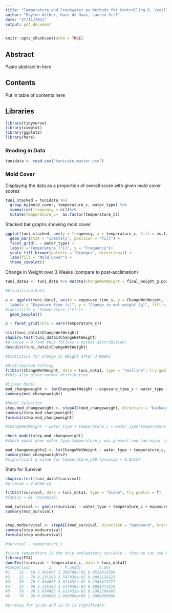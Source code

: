 ```yaml
---
title: "Temperature and Freshwater as Methods for Controlling D. Vexillum Biofouling"
author: "Payton Arthur, Haze de Haas, Lauren Gill"
date: "27/11/2021"
output: pdf_document
---
```


```r
knitr::opts_chunk$set(echo = TRUE)
```

## Abstract
Paste abstract in here

## Contents
Put in table of contents here

## Libraries

```r
library(tidyverse)
library(cowplot)
library(ggplot2)
library(here)
```

### Reading in Data

```r
tunidata <- read.csv("tunicate_master.csv")
```


### Mold Cover

Displaying the data as a proportion of overall score with given mold cover scores
```r
tuni_stacked = tunidata %>%
  group_by(mold_cover, temperature_c, water_type) %>%
  summarise(frequency = n())%>%
  mutate(temperature_c=  as.factor(temperature_c))
```

Stacked bar graphs showing mold cover
```r
ggplot(tuni_stacked, aes(y = frequency, x = temperature_c, fill = as.factor(mold_cover))) +
  geom_bar(stat = "identity", position = "fill") +
  facet_grid(. ~ water_type) +
  labs(x ="Temperature (°C)", y = "Frequency")+
  scale_fill_brewer(palette = "Oranges", direction=1) +
  labs(fill = "Mold Cover") +
  theme_cowplot()
```

Change in Weight over 3 Weeks (compare to post-acclimation)
```r
tuni_data1 <- tuni_data %>% mutate(ChangeWetWeight = final_weight_g-post_acclimation_weight_g)

#Visualizing Data

p <- ggplot(tuni_data1, aes(x = exposure_time_s, y = ChangeWetWeight, fill = water_type))+
  labs(x = "Exposure time (s)", y = "Change in wet weight (g)", fill = "Water type")+
#labs(title = "Temperature (°C)")+
  geom_boxplot()

p + facet_grid(cols = vars(temperature_c))

hist(tuni_data1$ChangeWetWeight)
shapiro.test(tuni_data1$ChangeWetWeight)
#p-value = 0.7646 thus follows a normal distribution!
descdist(tuni_data1$ChangeWetWeight)

#Statistics for Change in Weight after 3 Weeks

#Distribution Fitting
fitDist(ChangeWetWeight, data = tuni_data1, type = "realline", try.gamlss = T)
#this also gives normal distribution

#Linear Model
mod_changeweight <- lm(ChangeWetWeight ~ exposure_time_s + water_type + temperature_c + exposure_time_s*water_type*temperature_c, family = gaussian, data = tuni_data1)
summary(mod_changeweight)

#Model Selection
step.mod_changeweight <- stepAIC(mod_changeweight, direction = "backward", trace = F)
summary(step.mod_changeweight)
formula(step.mod_changeweight)

#ChangeWetWeight ~ water_type + temperature_c + water_type:temperature_c

check_model(step.mod_changeweight)
#check model when water_type:temperature_c was present and had major collinearity issues, thus removed water_type:temperature and check model again and collinearity issues were solved

mod_changeweightv2 <- lm(ChangeWetWeight ~ water_type + temperature_c, family = gaussian, data = tuni_data1)
summary(mod_changeweightv2)
#significant p-value for temperature_c90 (p=value = 0.0315)

```

Stats for Survival
```r
shapiro.test(tuni_data1$survival)
#p-value = 2.046e-15

fitDist(survival, data = tuni_data1, type = "binom", try.gamlss = T)
#family = BI (binomial)

mod_survival <- gamlss(survival ~ water_type + temperature_c + exposure_time_s + water_type*temperature_c*exposure_time_s + random(as.factor(colony_id)), family = BI, data = tuni_data1)
summary(mod_survival)


step.modsurvival <- stepAIC(mod_survival, direction = "backward", trace = F)
summary(step.modsurvival)
formula(step.modsurvival)

#survival ~ temperature_c

#since temperature is the only explanatory variable - thus we can use Kruskal-Wallis Test to see p-values comparing temperatures to controls
library(FSA)
dunnTest(survival ~ temperature_c, data = tuni_data1)
#Comparison        Z      P.unadj        P.adj
#1    12 - 50 2.481097 1.309786e-02 0.0523914356
#2    12 - 70 4.135162 3.547039e-05 0.0002128223
#3    50 - 70 1.654065 9.811432e-02 0.2943429727
#4    12 - 90 4.135162 3.547039e-05 0.0001773519
#5    50 - 90 1.654065 9.811432e-02 0.1962286485
#6    70 - 90 0.000000 1.000000e+00 1.0000000000

#p-value for 12-90 and 12-70 is significant!
```

